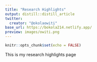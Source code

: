 ```yaml
---
title: "Research Highlights"
output: distill::distill_article
twitter:
  creator: "@okolaowiti"
base_url: https://bokola214.netlify.app/
preview: images/owiti.png
---
```


```r
knitr::opts_chunk$set(echo = FALSE)
```

This is my research highlights page
